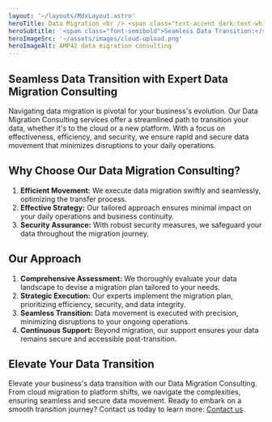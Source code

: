 ```yaml
---
layout: '~/layouts/MdxLayout.astro'
heroTitle: Data Migration <br /> <span class="text-accent dark:text-white highlight">Consulting</span>
heroSubtitle: '<span class="font-semibold">Seamless Data Transition:</span> Our Data Migration Consulting ensures smooth data shifts to new platforms or the cloud, prioritizing efficiency and security while minimizing disruptions to daily operations.'
heroImageSrc: '~/assets/images/cloud-upload.png'
heroImageAlt: AMP42 data migration consulting
---
```


## **Seamless Data Transition with Expert Data Migration Consulting**

Navigating data migration is pivotal for your business's evolution. Our Data Migration Consulting services offer a streamlined path to transition your data, whether it's to the cloud or a new platform. With a focus on effectiveness, efficiency, and security, we ensure rapid and secure data movement that minimizes disruptions to your daily operations.

## **Why Choose Our Data Migration Consulting?**

1. **Efficient Movement:** We execute data migration swiftly and seamlessly, optimizing the transfer process.
2. **Effective Strategy:** Our tailored approach ensures minimal impact on your daily operations and business continuity.
3. **Security Assurance:** With robust security measures, we safeguard your data throughout the migration journey.

## **Our Approach**

1. **Comprehensive Assessment:** We thoroughly evaluate your data landscape to devise a migration plan tailored to your needs.
2. **Strategic Execution:** Our experts implement the migration plan, prioritizing efficiency, security, and data integrity.
3. **Seamless Transition:** Data movement is executed with precision, minimizing disruptions to your ongoing operations.
4. **Continuous Support:** Beyond migration, our support ensures your data remains secure and accessible post-transition.

## **Elevate Your Data Transition**

Elevate your business's data transition with our Data Migration Consulting. From cloud migration to platform shifts, we navigate the complexities, ensuring seamless and secure data movement. Ready to embark on a smooth transition journey? Contact us today to learn more: [Contact us](https://www.amp42.com/contact).
